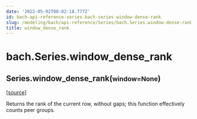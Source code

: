```yaml
---
date: '2022-05-02T08:02:18.777Z'
id: bach-api-reference-series-bach-series-window-dense-rank
slug: /modeling/bach/api-reference/Series/bach.Series.window-dense-rank/
title: window_dense_rank
---
```


# bach.Series.window_dense_rank

<div class="method">

<h2 class="signature-class"><span class="additional-name">Series.</span><span class="name">window_dense_rank(</span><small class="parameter-list"><span class="parameter" id="window">window=None</span></small>)</h2>


&#8203;<span class="view-source">[[source]](https://github.com/objectiv/objectiv-analytics/blob/main/bach/bach/series/series.py)</span>

<div class="content">

Returns the rank of the current row, without gaps; this function effectively counts peer
groups.


</div>

</div>
